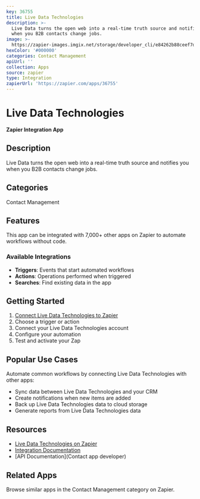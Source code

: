 ```yaml
---
key: 36755
title: Live Data Technologies
description: >-
  Live Data turns the open web into a real-time truth source and notifies you
  when you B2B contacts change jobs.
image: >-
  https://zapier-images.imgix.net/storage/developer_cli/e84262b88ceef7de1634f96fa99760a5.png?auto=format%2Ccompress&ixlib=python-3.0.0&q=50
hexColor: '#000000'
categories: Contact Management
apiUrl: ''
collection: Apps
source: zapier
type: Integration
zapierUrl: 'https://zapier.com/apps/36755'
---
```

# Live Data Technologies

**Zapier Integration App**

## Description

Live Data turns the open web into a real-time truth source and notifies you when you B2B contacts change jobs.

## Categories

Contact Management

## Features

This app can be integrated with 7,000+ other apps on Zapier to automate workflows without code.

### Available Integrations

- **Triggers**: Events that start automated workflows
- **Actions**: Operations performed when triggered
- **Searches**: Find existing data in the app

## Getting Started

1. [Connect Live Data Technologies to Zapier](https://zapier.com/apps/36755)
2. Choose a trigger or action
3. Connect your Live Data Technologies account
4. Configure your automation
5. Test and activate your Zap

## Popular Use Cases

Automate common workflows by connecting Live Data Technologies with other apps:

- Sync data between Live Data Technologies and your CRM
- Create notifications when new items are added
- Back up Live Data Technologies data to cloud storage
- Generate reports from Live Data Technologies data

## Resources

- [Live Data Technologies on Zapier](https://zapier.com/apps/36755)
- [Integration Documentation](https://zapier.com/apps/36755/integrations)
- [API Documentation](Contact app developer)

## Related Apps

Browse similar apps in the Contact Management category on Zapier.
